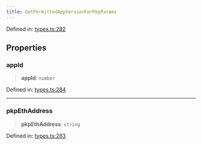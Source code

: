 ```yaml
---
title: GetPermittedAppVersionForPkpParams
---
```


Defined in: [types.ts:282](https://github.com/LIT-Protocol/Vincent/blob/1c902a7c278246adaf4479901c6e2d38e00321e5/packages/libs/contracts-sdk/src/types.ts#L282)

## Properties

### appId

> **appId**: `number`

Defined in: [types.ts:284](https://github.com/LIT-Protocol/Vincent/blob/1c902a7c278246adaf4479901c6e2d38e00321e5/packages/libs/contracts-sdk/src/types.ts#L284)

***

### pkpEthAddress

> **pkpEthAddress**: `string`

Defined in: [types.ts:283](https://github.com/LIT-Protocol/Vincent/blob/1c902a7c278246adaf4479901c6e2d38e00321e5/packages/libs/contracts-sdk/src/types.ts#L283)
